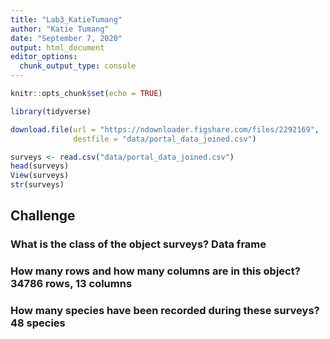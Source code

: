 ```yaml
---
title: "Lab3_KatieTumang"
author: "Katie Tumang"
date: "September 7, 2020"
output: html_document
editor_options: 
  chunk_output_type: console
---
```


```r
knitr::opts_chunk$set(echo = TRUE)
```

```r
library(tidyverse)
```

```r
download.file(url = "https://ndownloader.figshare.com/files/2292169",
              destfile = "data/portal_data_joined.csv")
```

```r
surveys <- read.csv("data/portal_data_joined.csv")
head(surveys)
View(surveys)
str(surveys)
```

## Challenge
### What is the class of the object surveys? Data frame
### How many rows and how many columns are in this object? 34786 rows, 13 columns
### How many species have been recorded during these surveys? 48 species


